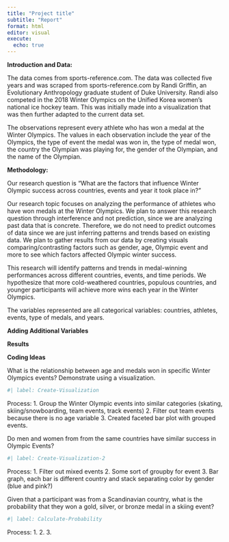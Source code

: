 ```yaml
---
title: "Project title"
subtitle: "Report"
format: html
editor: visual
execute:
  echo: true
---
```


**Introduction and Data:**

The data comes from sports-reference.com. The data was collected five years and was scraped from sports-reference.com by Randi Griffin, an Evolutionary Anthropology graduate student of Duke University. Randi also competed in the 2018 Winter Olympics on the Unified Korea women's national ice hockey team. This was initially made into a visualization that was then further adapted to the current data set.

The observations represent every athlete who has won a medal at the Winter Olympics. The values in each observation include the year of the Olympics, the type of event the medal was won in, the type of medal won, the country the Olympian was playing for, the gender of the Olympian, and the name of the Olympian.

**Methodology:**

Our research question is "What are the factors that influence Winter Olympic success across countries, events and year it took place in?"

Our research topic focuses on analyzing the performance of athletes who have won medals at the Winter Olympics. We plan to answer this research question through interference and not prediction, since we are analyzing past data that is concrete. Therefore, we do not need to predict outcomes of data since we are just inferring patterns and trends based on existing data. We plan to gather results from our data by creating visuals comparing/contrasting factors such as gender, age, Olympic event and more to see which factors affected Olympic winter success. 

This research will identify patterns and trends in medal-winning performances across different countries, events, and time periods. We hypothesize that more cold-weathered countries, populous countries, and younger participants will achieve more wins each year in the Winter Olympics. 

The variables represented are all categorical variables: countries, athletes, events, type of medals, and years.

**Adding Additional Variables**

**Results**

**Coding Ideas**

What is the relationship between age and medals won in specific Winter Olympics events? Demonstrate using a visualization.

```r
#| label: Create-Visualization
```

Process: 1. Group the Winter Olympic events into similar categories (skating, skiing/snowboarding, team events, track events) 2. Filter out team events because there is no age variable 3. Created faceted bar plot with grouped events.

Do men and women from from the same countries have similar success in Olympic Events?

```r
#| label: Create-Visualization-2

```

Process: 1. Filter out mixed events 2. Some sort of groupby for event 3. Bar graph, each bar is different country and stack separating color by gender (blue and pink?)

Given that a participant was from a Scandinavian country, what is the probability that they won a gold, silver, or bronze medal in a skiing event?

```r
#| label: Calculate-Probability
```

Process: 1. 2. 3.

\

\
\
